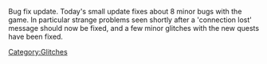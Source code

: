 {{Update|date = 2 March 2002}}

Bug fix update. Today's small update fixes about 8 minor bugs with the game. In particular strange problems seen shortly after a 'connection lost' message should now be fixed, and a few minor glitches with the new quests have been fixed.

[[Category:Updates|{{PAGENAME}}]]
[[Category:Glitches]]
